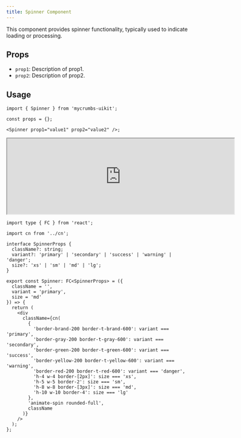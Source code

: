 ```yaml
---
title: Spinner Component
---
```



This component provides spinner functionality, typically used to indicate loading or processing.

## Props

- `prop1`: Description of prop1.
- `prop2`: Description of prop2.

## Usage

```tsx
import { Spinner } from 'mycrumbs-uikit';

const props = {};

<Spinner prop1="value1" prop2="value2" />;
```

<iframe src="https://example.com" width="600" height="200"  rounded="12px' className={'flex'}frameborder="0"></iframe>


```tsx
import type { FC } from 'react';

import cn from '../cn';

interface SpinnerProps {
  className?: string;
  variant?: 'primary' | 'secondary' | 'success' | 'warning' | 'danger';
  size?: 'xs' | 'sm' | 'md' | 'lg';
}

export const Spinner: FC<SpinnerProps> = ({
  className = '',
  variant = 'primary',
  size = 'md'
}) => {
  return (
    <div
      className={cn(
        {
          'border-brand-200 border-t-brand-600': variant === 'primary',
          'border-gray-200 border-t-gray-600': variant === 'secondary',
          'border-green-200 border-t-green-600': variant === 'success',
          'border-yellow-200 border-t-yellow-600': variant === 'warning',
          'border-red-200 border-t-red-600': variant === 'danger',
          'h-4 w-4 border-[2px]': size === 'xs',
          'h-5 w-5 border-2': size === 'sm',
          'h-8 w-8 border-[3px]': size === 'md',
          'h-10 w-10 border-4': size === 'lg'
        },
        'animate-spin rounded-full',
        className
      )}
    />
  );
};

```